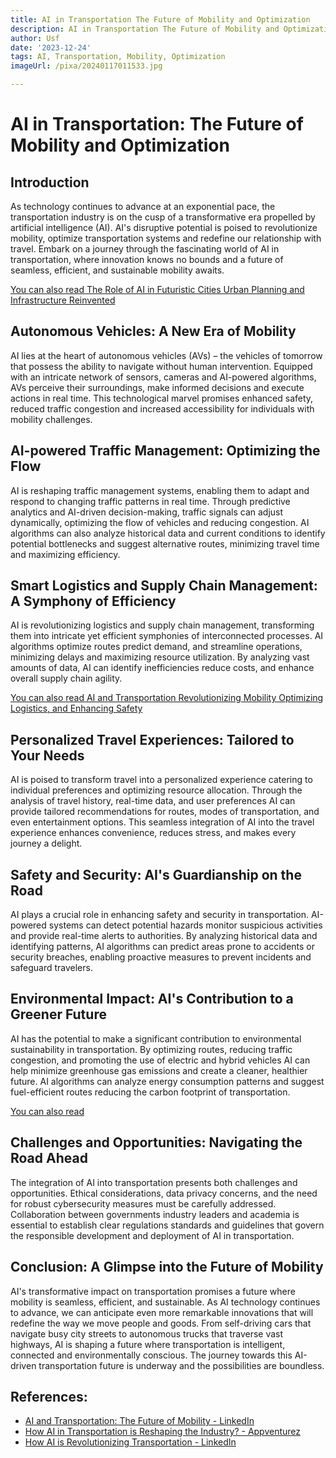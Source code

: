 ```yaml
---
title: AI in Transportation The Future of Mobility and Optimization
description: AI in Transportation The Future of Mobility and Optimization
author: Usf
date: '2023-12-24'
tags: AI, Transportation, Mobility, Optimization
imageUrl: /pixa/20240117011533.jpg

---
```

# AI in Transportation: The Future of Mobility and Optimization

## Introduction

As technology continues to  advance at  an  exponential pace, the transportation industry is on the cusp of a transformative era propelled by artificial intelligence (AI). AI's  disruptive potential is poised to  revolutionize  mobility,  optimize transportation systems and redefine our  relationship with travel. Embark on a journey  through the fascinating world of AI  in transportation, where  innovation knows  no bounds and a future of seamless, efficient, and sustainable mobility awaits.

[You can also read The Role of AI in Futuristic Cities Urban Planning and Infrastructure Reinvented](The%20Role%20of%20AI%20in%20Futuristic%20Cities%20Urban%20Planning%20and%20Infrastructure%20Reinvented)


## Autonomous  Vehicles:  A New Era of Mobility

AI lies at the heart of autonomous vehicles (AVs) – the vehicles of tomorrow that possess the ability to navigate without human intervention. Equipped with an  intricate network of sensors, cameras and AI-powered algorithms,  AVs perceive their surroundings, make informed decisions and execute actions in real time. This technological marvel promises enhanced safety, reduced  traffic congestion and increased  accessibility for individuals with mobility  challenges.

## AI-powered Traffic Management: Optimizing the Flow

AI is reshaping  traffic management systems,  enabling them to adapt  and respond to changing traffic patterns in real time. Through predictive analytics and AI-driven decision-making, traffic signals can adjust dynamically, optimizing the  flow of vehicles  and reducing congestion. AI algorithms can also analyze historical data and current conditions to identify potential bottlenecks and suggest alternative routes,  minimizing travel time and maximizing efficiency.

## Smart Logistics and  Supply Chain Management: A Symphony of Efficiency

AI is revolutionizing logistics and supply chain management, transforming them into intricate yet efficient symphonies of interconnected processes. AI algorithms optimize routes predict demand, and  streamline operations, minimizing delays and maximizing resource utilization. By analyzing vast amounts of data, AI can identify inefficiencies reduce  costs, and enhance overall supply chain agility.

[You can also read AI and Transportation Revolutionizing Mobility Optimizing Logistics, and Enhancing Safety](AI%20and%20Transportation%20Revolutionizing%20Mobility%2C%20Optimizing%20Logistics%2C%20and%20Enhancing%20Safety)


## Personalized Travel  Experiences: Tailored to Your Needs

AI is poised  to transform  travel into a personalized experience catering to individual preferences and optimizing  resource allocation. Through  the analysis of travel history, real-time data, and user preferences AI can provide tailored recommendations for routes, modes of  transportation, and even entertainment options. This seamless integration of AI into the travel experience enhances convenience, reduces stress, and makes every journey a delight.

## Safety  and Security: AI's Guardianship on the Road

AI plays a crucial role in enhancing safety and security in transportation.  AI-powered systems  can detect potential hazards monitor suspicious activities and provide real-time alerts to  authorities. By analyzing historical data and identifying patterns, AI  algorithms can predict areas prone to  accidents or security breaches, enabling proactive measures to prevent incidents and safeguard travelers.

## Environmental Impact: AI's Contribution  to a  Greener Future

AI has the  potential to make a significant contribution to environmental sustainability in transportation. By optimizing routes, reducing traffic congestion, and promoting the use of electric and hybrid vehicles AI can help minimize greenhouse gas emissions and create a cleaner,  healthier future. AI  algorithms can analyze energy consumption patterns and suggest fuel-efficient routes reducing  the carbon footprint of transportation.

[You can also read ]()


## Challenges and Opportunities: Navigating the Road  Ahead

The integration of  AI into transportation presents  both challenges  and  opportunities. Ethical  considerations, data privacy concerns, and the need for robust cybersecurity measures must be carefully addressed.  Collaboration between governments industry leaders and academia is essential to establish clear regulations standards and guidelines that  govern the responsible development and deployment of  AI  in transportation.

## Conclusion: A Glimpse into the Future of Mobility

AI's transformative impact on transportation promises  a future where mobility is seamless, efficient, and sustainable. As AI technology continues to  advance, we can anticipate  even more remarkable innovations that  will redefine the way we move people and goods. From self-driving cars  that navigate  busy city streets to autonomous trucks that traverse vast highways, AI is shaping a future where transportation is intelligent, connected and environmentally conscious. The journey towards this AI-driven transportation  future  is underway and the possibilities are boundless.

## References:
- [AI and Transportation: The Future of Mobility - LinkedIn](https://www.linkedin.com/pulse/ai-transportation-future-mobility-qitcompany)
- [How AI in Transportation is Reshaping the Industry? - Appventurez](https://www.appventurez.com/blog/ai-in-transportation)
- [How AI is Revolutionizing Transportation - LinkedIn](https://www.linkedin.com/pulse/how-ai-revolutionizing-transportation-ai-news)
